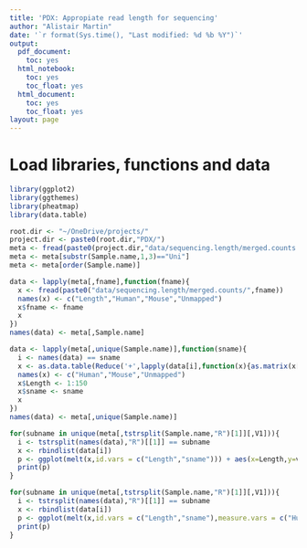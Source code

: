 ```yaml
---
title: 'PDX: Appropiate read length for sequencing'
author: "Alistair Martin"
date: '`r format(Sys.time(), "Last modified: %d %b %Y")`'
output:
  pdf_document:
    toc: yes
  html_notebook:
    toc: yes
    toc_float: yes
  html_document:
    toc: yes
    toc_float: yes
layout: page
---
```


# Load libraries, functions and data
```r
library(ggplot2)
library(ggthemes)
library(pheatmap)
library(data.table)

root.dir <- "~/OneDrive/projects/"
project.dir <- paste0(root.dir,"PDX/")
meta <- fread(paste0(project.dir,"data/sequencing.length/merged.counts.meta.csv"))
meta <- meta[substr(Sample.name,1,3)=="Uni"]
meta <- meta[order(Sample.name)]
```

```r
data <- lapply(meta[,fname],function(fname){
  x <- fread(paste0("data/sequencing.length/merged.counts/",fname))
  names(x) <- c("Length","Human","Mouse","Unmapped")
  x$fname <- fname
  x
})
names(data) <- meta[,Sample.name]
```

```r
data <- lapply(meta[,unique(Sample.name)],function(sname){
  i <- names(data) == sname
  x <- as.data.table(Reduce('+',lapply(data[i],function(x){as.matrix(x[,.SD[,2:4]])})))
  names(x) <- c("Human","Mouse","Unmapped")
  x$Length <- 1:150
  x$sname <- sname
  x
})
names(data) <- meta[,unique(Sample.name)]
```

```r
for(subname in unique(meta[,tstrsplit(Sample.name,"R")[1]][,V1])){
  i <- tstrsplit(names(data),"R")[[1]] == subname
  x <- rbindlist(data[i])
  p <- ggplot(melt(x,id.vars = c("Length","sname"))) + aes(x=Length,y=value,fill=variable) + geom_col(position=position_fill()) + xlim(25,150) + facet_grid(sname~.) + ggtitle(subname)  + theme(legend.position = "top",panel.grid.major.y = element_line(colour = "white", size = 0.5))
  print(p)
}
```

```r
for(subname in unique(meta[,tstrsplit(Sample.name,"R")[1]][,V1])){
  i <- tstrsplit(names(data),"R")[[1]] == subname
  x <- rbindlist(data[i])
  p <- ggplot(melt(x,id.vars = c("Length","sname"),measure.vars = c("Human","Mouse"))) + aes(x=Length,y=value,fill=variable) + geom_col(position=position_fill()) + xlim(25,150) + facet_grid(sname~.) + ggtitle(subname)  + theme(legend.position = "top",panel.grid.major.y = element_line(colour = "white", size = 0.5))
  print(p)
}
```